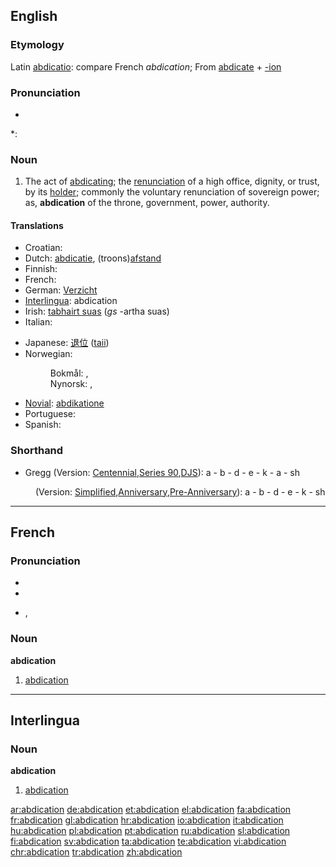 {{wikisource1911Enc|Abdication}}
==English==

===Etymology===
Latin [[abdicatio]]: compare French ''abdication''; From [[abdicate]] + [[-ion]]

===Pronunciation===
* {{audio|en-us-abdication.ogg|Audio (US)}}

*: {{rhymes|eɪʃǝn}}

===Noun===
{{en-noun}}

# The act of [[abdicating]]; the [[renunciation]] of a high office, dignity, or trust, by its [[holder]]; commonly the voluntary renunciation of sovereign power; as, '''abdication''' of the throne, government, power, authority.

====Translations====
{{trans-top|the act of abdicating; the renunciation of a high office, dignity, or trust, by its holder}}
* Croatian: {{t+|hr|abdikacija|f|alt=abdikácija}}
* Dutch: [[abdicatie]], (troons)[[afstand]]
* Finnish: {{t+|fi|abdikaatio}}
* French: {{t+|fr|abdication|f}}
* German: [[Verzicht]]
* [[Interlingua]]: abdication {{f}}
* Irish: [[tabhairt suas]] {{f}} (''gs'' -artha suas)
* Italian: {{t+|it|abdicazione|f}}
{{trans-mid}}
* Japanese: [[退位]] ([[taii]])
* Norwegian:
*: Bokmål: {{t+|no|abdikasjon|m}}, {{t|no|frasielse|m}}
*: Nynorsk: {{t-|nn|abdikasjon|m|xs=Norwegian Nynorsk}}, {{t|nn|fråseiing|f|xs=Norwegian Nynorsk}}
* [[Novial]]: [[abdikatione]]
* Portuguese: {{t+|pt|abdicação|f}}
* Spanish: {{t+|es|abdicación|f}}
{{trans-bottom}}

===Shorthand===

* Gregg (Version: [http://en.wikipedia.org/wiki/Gregg_Shorthand#Centennial_Gregg_Shorthand Centennial],[http://en.wikipedia.org/wiki/Gregg_Shorthand#Series_90_Gregg_Shorthand Series 90],[http://en.wikipedia.org/wiki/Gregg_Shorthand#Diamond_Jubilee_Gregg_Shorthand DJS]): a - b - d - e - k - a - sh
: (Version: [http://en.wikipedia.org/wiki/Gregg_Shorthand#Simplified_Gregg_Shorthand Simplified],[http://en.wikipedia.org/wiki/Gregg_Shorthand#Anniversary_Gregg_Shorthand Anniversary],[http://en.wikipedia.org/wiki/Gregg_Shorthand#Pre-Anniversary_Gregg_Shorthand Pre-Anniversary]): a - b - d - e - k - sh

----

==French==

===Pronunciation===
* {{audio|Fr-abdication.ogg|audio}}
* {{audio|en-us-abdication.ogg|Audio (US)}}

* {{IPA|/ab.di.ka.sjɔ̃/|lang=fr}}, {{SAMPA|/ab.di.ka.sjO~/}}

===Noun===
'''abdication''' {{f}}

# [[#English|abdication]]

----

==Interlingua==

===Noun===
'''abdication''' {{f}}

# [[#English|abdication]]

[[ar:abdication]]
[[de:abdication]]
[[et:abdication]]
[[el:abdication]]
[[fa:abdication]]
[[fr:abdication]]
[[gl:abdication]]
[[hr:abdication]]
[[io:abdication]]
[[it:abdication]]
[[hu:abdication]]
[[pl:abdication]]
[[pt:abdication]]
[[ru:abdication]]
[[sl:abdication]]
[[fi:abdication]]
[[sv:abdication]]
[[ta:abdication]]
[[te:abdication]]
[[vi:abdication]]
[[chr:abdication]]
[[tr:abdication]]
[[zh:abdication]]